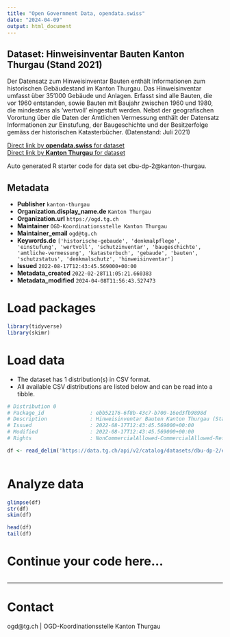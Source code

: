 ```yaml
---
title: "Open Government Data, opendata.swiss"
date: "2024-04-09"
output: html_document
---
```


## Dataset: Hinweisinventar Bauten Kanton Thurgau (Stand 2021)

Der Datensatz zum Hinweisinventar Bauten enthält Informationen zum historischen Gebäudestand im Kanton Thurgau. Das Hinweisinventar umfasst über 35'000 Gebäude und Anlagen. Erfasst sind alle Bauten, die vor 1960 entstanden, sowie Bauten mit Baujahr zwischen 1960 und 1980, die mindestens als 'wertvoll' eingestuft werden. Nebst der geografischen Vorortung über die Daten der Amtlichen Vermessung enthält der Datensatz Informationen zur Einstufung, der Baugeschichte und der Besitzerfolge gemäss der historischen Katasterbücher. (Datenstand: Juli 2021)

[Direct link by **opendata.swiss** for dataset](https://opendata.swiss/de/dataset/hinweisinventar-bauten-kanton-thurgau-stand-2021)<br>
[Direct link by **Kanton Thurgau** for dataset](https://data.tg.ch/explore/dataset/dbu-dp-2/)

Auto generated R starter code for data set dbu-dp-2@kanton-thurgau.

## Metadata

- **Publisher** `kanton-thurgau`
- **Organization.display_name.de** `Kanton Thurgau`
- **Organization.url** `https://ogd.tg.ch`
- **Maintainer** `OGD-Koordinationsstelle Kanton Thurgau`
- **Maintainer_email** `ogd@tg.ch`
- **Keywords.de** `['historische-gebaude', 'denkmalpflege', 'einstufung', 'wertvoll', 'schutzinventar', 'baugeschichte', 'amtliche-vermessung', 'katasterbuch', 'gebaude', 'bauten', 'schutzstatus', 'denkmalschutz', 'hinweisinventar']`
- **Issued** `2022-08-17T12:43:45.569000+00:00`
- **Metadata_created** `2022-02-28T11:05:21.660383`
- **Metadata_modified** `2024-04-08T11:56:43.527473`


# Load packages

```r

library(tidyverse)
library(skimr)

```

# Load data

-   The dataset has 1 distribution(s) in CSV format.
-   All available CSV distributions are listed below and can be read into a tibble.

```r

# Distribution 0
# Package_id               : ebb52176-6f8b-43c7-b700-16ed3fb9898d
# Description              : Hinweisinventar Bauten Kanton Thurgau (Stand 2021) (csv)
# Issued                   : 2022-08-17T12:43:45.569000+00:00
# Modified                 : 2022-08-17T12:43:45.569000+00:00
# Rights                   : NonCommercialAllowed-CommercialAllowed-ReferenceRequired

df <- read_delim('https://data.tg.ch/api/v2/catalog/datasets/dbu-dp-2/exports/csv')



```

# Analyze data

```r

glimpse(df)
str(df)
skim(df)

head(df)
tail(df)

```

# Continue your code here...

```r

```

------------------------------------------------------------------------

# Contact

ogd@tg.ch | OGD-Koordinationsstelle Kanton Thurgau
